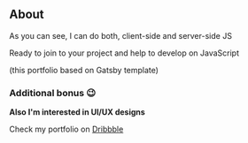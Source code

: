 ## About
As you can see, I can do both, client-side and server-side JS

Ready to join to your project and help to develop on JavaScript

(this portfolio based on Gatsby template)

### Additional bonus 😉

**Also I'm interested in UI/UX designs**

Check my portfolio on [Dribbble](https://dribbble.com/dudov_al)